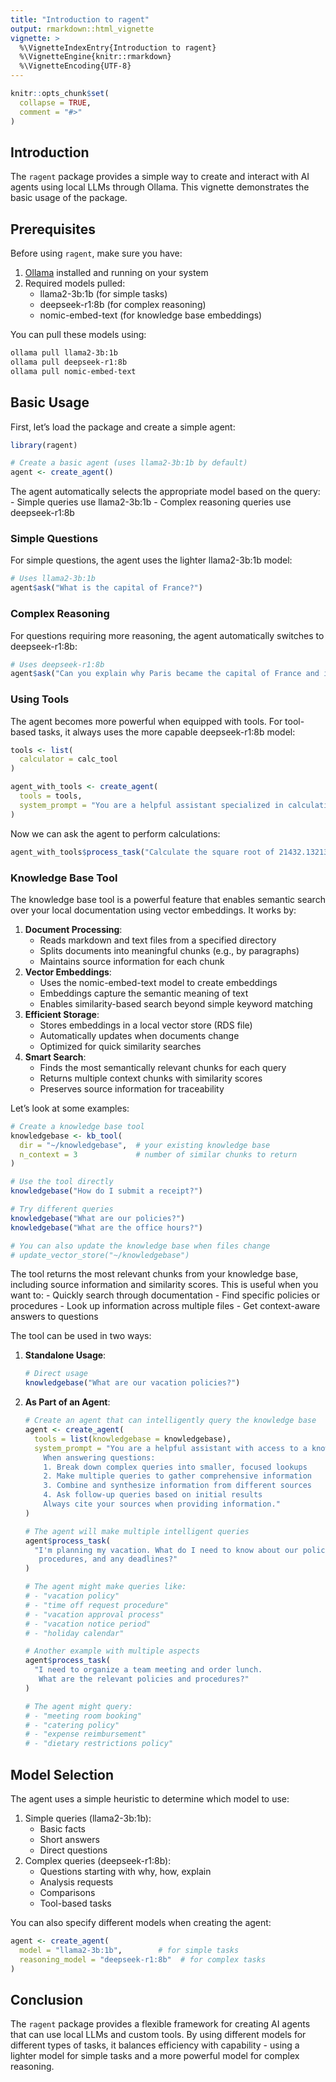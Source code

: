 ```yaml
---
title: "Introduction to ragent"
output: rmarkdown::html_vignette
vignette: >
  %\VignetteIndexEntry{Introduction to ragent}
  %\VignetteEngine{knitr::rmarkdown}
  %\VignetteEncoding{UTF-8}
---
```


```r
knitr::opts_chunk$set(
  collapse = TRUE,
  comment = "#>"
)
```

## Introduction

The `ragent` package provides a simple way to create and interact with AI agents using local LLMs through Ollama. This vignette demonstrates the basic usage of the package.

## Prerequisites

Before using `ragent`, make sure you have:

1. [Ollama](https://ollama.ai/) installed and running on your system
2. Required models pulled:
   - llama2-3b:1b (for simple tasks)
   - deepseek-r1:8b (for complex reasoning)
   - nomic-embed-text (for knowledge base embeddings)

You can pull these models using:
```bash
ollama pull llama2-3b:1b
ollama pull deepseek-r1:8b
ollama pull nomic-embed-text
```

## Basic Usage

First, let's load the package and create a simple agent:

```r
library(ragent)

# Create a basic agent (uses llama2-3b:1b by default)
agent <- create_agent()
```

The agent automatically selects the appropriate model based on the query:
- Simple queries use llama2-3b:1b
- Complex reasoning queries use deepseek-r1:8b

### Simple Questions

For simple questions, the agent uses the lighter llama2-3b:1b model:

```r
# Uses llama2-3b:1b
agent$ask("What is the capital of France?")
```

### Complex Reasoning

For questions requiring more reasoning, the agent automatically switches to deepseek-r1:8b:

```r
# Uses deepseek-r1:8b
agent$ask("Can you explain why Paris became the capital of France and its historical significance?")
```

### Using Tools

The agent becomes more powerful when equipped with tools. For tool-based tasks, it always uses the more capable deepseek-r1:8b model:

```r
tools <- list(
  calculator = calc_tool
)

agent_with_tools <- create_agent(
  tools = tools,
  system_prompt = "You are a helpful assistant specialized in calculations."
)
```

Now we can ask the agent to perform calculations:

```r
agent_with_tools$process_task("Calculate the square root of 21432.13213")
```

### Knowledge Base Tool

The knowledge base tool is a powerful feature that enables semantic search over your local documentation using vector embeddings. It works by:

1. **Document Processing**:
   - Reads markdown and text files from a specified directory
   - Splits documents into meaningful chunks (e.g., by paragraphs)
   - Maintains source information for each chunk

2. **Vector Embeddings**:
   - Uses the nomic-embed-text model to create embeddings
   - Embeddings capture the semantic meaning of text
   - Enables similarity-based search beyond simple keyword matching

3. **Efficient Storage**:
   - Stores embeddings in a local vector store (RDS file)
   - Automatically updates when documents change
   - Optimized for quick similarity searches

4. **Smart Search**:
   - Finds the most semantically relevant chunks for each query
   - Returns multiple context chunks with similarity scores
   - Preserves source information for traceability

Let's look at some examples:

```r
# Create a knowledge base tool
knowledgebase <- kb_tool(
  dir = "~/knowledgebase",  # your existing knowledge base
  n_context = 3             # number of similar chunks to return
)

# Use the tool directly
knowledgebase("How do I submit a receipt?")

# Try different queries
knowledgebase("What are our policies?")
knowledgebase("What are the office hours?")

# You can also update the knowledge base when files change
# update_vector_store("~/knowledgebase")
```

The tool returns the most relevant chunks from your knowledge base, including source information and similarity scores. This is useful when you want to:
- Quickly search through documentation
- Find specific policies or procedures
- Look up information across multiple files
- Get context-aware answers to questions

The tool can be used in two ways:

1. **Standalone Usage**:
   ```r
   # Direct usage
   knowledgebase("What are our vacation policies?")
   ```

2. **As Part of an Agent**:
   ```r
   # Create an agent that can intelligently query the knowledge base
   agent <- create_agent(
     tools = list(knowledgebase = knowledgebase),
     system_prompt = "You are a helpful assistant with access to a knowledge base.
       When answering questions:
       1. Break down complex queries into smaller, focused lookups
       2. Make multiple queries to gather comprehensive information
       3. Combine and synthesize information from different sources
       4. Ask follow-up queries based on initial results
       Always cite your sources when providing information."
   )

   # The agent will make multiple intelligent queries
   agent$process_task(
     "I'm planning my vacation. What do I need to know about our policies,
      procedures, and any deadlines?"
   )

   # The agent might make queries like:
   # - "vacation policy"
   # - "time off request procedure"
   # - "vacation approval process"
   # - "vacation notice period"
   # - "holiday calendar"

   # Another example with multiple aspects
   agent$process_task(
     "I need to organize a team meeting and order lunch.
      What are the relevant policies and procedures?"
   )

   # The agent might query:
   # - "meeting room booking"
   # - "catering policy"
   # - "expense reimbursement"
   # - "dietary restrictions policy"
   ```

## Model Selection

The agent uses a simple heuristic to determine which model to use:

1. Simple queries (llama2-3b:1b):
   - Basic facts
   - Short answers
   - Direct questions

2. Complex queries (deepseek-r1:8b):
   - Questions starting with why, how, explain
   - Analysis requests
   - Comparisons
   - Tool-based tasks

You can also specify different models when creating the agent:

```r
agent <- create_agent(
  model = "llama2-3b:1b",        # for simple tasks
  reasoning_model = "deepseek-r1:8b"  # for complex tasks
)
```

## Conclusion

The `ragent` package provides a flexible framework for creating AI agents that can use local LLMs and custom tools. By using different models for different types of tasks, it balances efficiency with capability - using a lighter model for simple tasks and a more powerful model for complex reasoning.